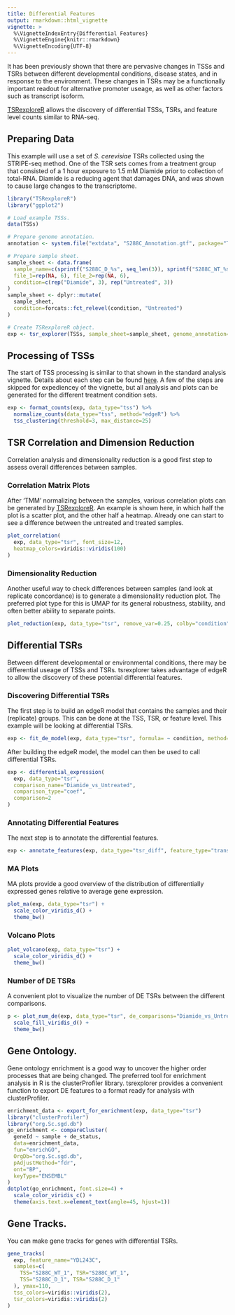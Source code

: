 ```yaml
---
title: Differential Features
output: rmarkdown::html_vignette
vignette: >
  %\VignetteIndexEntry{Differential Features}
  %\VignetteEngine{knitr::rmarkdown}
  %\VignetteEncoding{UTF-8}
---
```


It has been previously shown that there are pervasive changes in TSSs and TSRs between
different developmental conditions, disease states, and in response to the environment.
These changes in TSRs may be a functionally important readout for alternative promoter useage,
as well as other factors such as transcript isoform.

[TSRexploreR](https://github.com/zentnerlab/TSRexploreR) allows the discovery of differential TSSs, TSRs, and feature level counts similar to RNA-seq.

## Preparing Data

This example will use a set of *S. cerevisiae* TSRs collected using the STRIPE-seq method.
One of the TSR sets comes from a treatment group that consisted of
a 1 hour exposure to 1.5 mM Diamide prior to collection of total-RNA.
Diamide is a reducing agent that damages DNA, and was shown to cause large changes to the transcriptome.

```r
library("TSRexploreR")
library("ggplot2")

# Load example TSSs.
data(TSSs)

# Prepare genome annotation.
annotation <- system.file("extdata", "S288C_Annotation.gtf", package="TSRexploreR")

# Prepare sample sheet.
sample_sheet <- data.frame(
  sample_name=c(sprintf("S288C_D_%s", seq_len(3)), sprintf("S288C_WT_%s", seq_len(3))),
  file_1=rep(NA, 6), file_2=rep(NA, 6),
  condition=c(rep("Diamide", 3), rep("Untreated", 3))
)
sample_sheet <- dplyr::mutate(
  sample_sheet,
  condition=forcats::fct_relevel(condition, "Untreated")
)

# Create TSRexploreR object.
exp <- tsr_explorer(TSSs, sample_sheet=sample_sheet, genome_annotation=annotation)
```

## Processing of TSSs

The start of TSS processing is similar to that shown in the standard analysis vignette.
Details about each step can be found [here](./TSR_ANALYSIS.md#processing-of-tsrs).
A few of the steps are skipped for expediencey of the vignette,
but all analysis and plots can be generated for the different treatment condition sets.

```r
exp <- format_counts(exp, data_type="tss") %>%
  normalize_counts(data_type="tss", method="edgeR") %>%
  tss_clustering(threshold=3, max_distance=25)
```

## TSR Correlation and Dimension Reduction

Correlation analysis and dimensionality reduction is a good first step to assess overall differences between samples.

### Correlation Matrix Plots

After 'TMM' normalizing between the samples, various correlation plots can be generated by
[TSRexploreR](https://github.com/zentnerlab/TSRexploreR).
An example is shown here, in which half the plot is a scatter plot, and the other half a heatmap.
Already one can start to see a difference between the untreated and treated samples.

```r
plot_correlation(
  exp, data_type="tsr", font_size=12,
  heatmap_colors=viridis::viridis(100)
)
```

### Dimensionality Reduction

Another useful way to check differences between samples (and look at replicate concordance)
is to generate a dimensionality reduction plot.
The preferred plot type for this is UMAP for its general robustness, stability, and often better ability to separate points.

```r
plot_reduction(exp, data_type="tsr", remove_var=0.25, colby="condition")
```

## Differential TSRs

Between different developmental or environmental conditions, there may be differential useage of TSSs and TSRs.
tsrexplorer takes advantage of edgeR to allow the discovery of these potential differential features.

### Discovering Differential TSRs

The first step is to build an edgeR model that contains the samples and their (replicate) groups.
This can be done at the TSS, TSR, or feature level. This example will be looking at differential TSRs.

```r
exp <- fit_de_model(exp, data_type="tsr", formula= ~ condition, method="edgeR")
```

After building the edgeR model, the model can then be used to call differential TSRs.

```r
exp <- differential_expression(
  exp, data_type="tsr",
  comparison_name="Diamide_vs_Untreated",
  comparison_type="coef",
  comparison=2
)
```
### Annotating Differential Features

The next step is to annotate the differential features.

```r
exp <- annotate_features(exp, data_type="tsr_diff", feature_type="transcript")
```

### MA Plots

MA plots provide a good overview of the distribution of differentially expressed genes relative to average gene expression.

```r
plot_ma(exp, data_type="tsr") +
  scale_color_viridis_d() +
  theme_bw()
```

### Volcano Plots

```r
plot_volcano(exp, data_type="tsr") +
  scale_color_viridis_d() +
  theme_bw()
```

### Number of DE TSRs

A convenient plot to visualize the number of DE TSRs between the different comparisons.

```r
p <- plot_num_de(exp, data_type="tsr", de_comparisons="Diamide_vs_Untreated") +
  scale_fill_viridis_d() +
  theme_bw()
```

## Gene Ontology.

Gene ontology enrichment is a good way to uncover the higher order processes that are being changed.
The preferred tool for enrichment analysis in R is the clusterProfiler library.
tsrexplorer provides a convenient function to export DE features to a format ready for analysis with clusterProfiler.

```r
enrichment_data <- export_for_enrichment(exp, data_type="tsr")
library("clusterProfiler")
library("org.Sc.sgd.db")
go_enrichment <- compareCluster(
  geneId ~ sample + de_status,
  data=enrichment_data,
  fun="enrichGO",
  OrgDb="org.Sc.sgd.db",
  pAdjustMethod="fdr",
  ont="BP",
  keyType="ENSEMBL"
)
dotplot(go_enrichment, font.size=4) +
  scale_color_viridis_c() +
  theme(axis.text.x=element_text(angle=45, hjust=1))
```

## Gene Tracks.

You can make gene tracks for genes with differential TSRs.

```r
gene_tracks(
  exp, feature_name="YDL243C",
  samples=c(
    TSS="S288C_WT_1", TSR="S288C_WT_1",
    TSS="S288C_D_1", TSR="S288C_D_1"
  ), ymax=110,
  tss_colors=viridis::viridis(2),
  tsr_colors=viridis::viridis(2)
)
```
